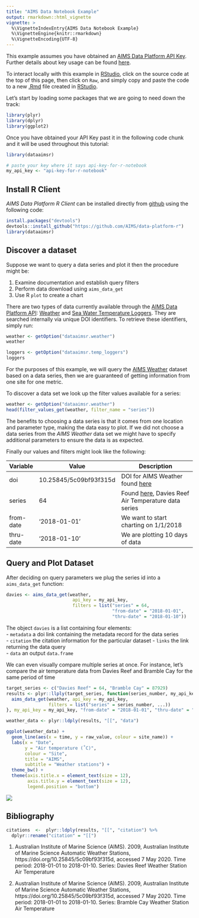 ```yaml
---
title: "AIMS Data Notebook Example"
output: rmarkdown::html_vignette
vignette: >
  %\VignetteIndexEntry{AIMS Data Notebook Example}
  %\VignetteEngine{knitr::rmarkdown}
  %\VignetteEncoding{UTF-8}
---
```


This example assumes you have obtained an [AIMS Data Platform API Key](https://aims.github.io/data-platform/key-request). Further details about key usage can be found [here](../index.html).

To interact locally with this example in [RStudio](https://www.rstudio.com/), click on the source code at the top of this page, then click on `Raw`, and simply copy and paste the code to a new [.Rmd](https://rmarkdown.rstudio.com/) file created in [RStudio](https://www.rstudio.com/).

Let's start by loading some packages that we are going to need down the track:

```r
library(plyr)
library(dplyr)
library(ggplot2)
```

Once you have obtained your API Key past it in the following code chunk and it will be used throughout this tutorial:

```r
library(dataaimsr)
```

```r
# paste your key where it says api-key-for-r-notebook
my_api_key <- "api-key-for-r-notebook"
```

Install R Client
----------------

*AIMS Data Platform R Client* can be installed directly from [github](https://github.com/aims/data-platform-r) using the following code:

```r
install.packages("devtools")
devtools::install_github("https://github.com/AIMS/data-platform-r")
library(dataaimsr)
```

Discover a dataset
------------------

Suppose we want to query a data series and plot it then the procedure might be:

1. Examine documentation and establish query filters
2. Perform data download using `aims_data_get`
3. Use R `plot` to create a chart

There are two types of data currently available through the [AIMS Data Platform API](https://aims.github.io/data-platform): [Weather](https://aims.github.io/data-platform/weather) and [Sea Water Temperature Loggers](https://aims.github.io/data-platform/temperature-loggers). They are searched internally via unique DOI identifiers. To retrieve these identifiers, simply run:

```r
weather <- getOption("dataaimsr.weather")
weather

loggers <- getOption("dataaimsr.temp_loggers")
loggers
```

For the purposes of this example, we will query the [AIMS Weather](https://aims.github.io/data-platform/weather) dataset based on a data series, then we are guaranteed of getting information from one site for one metric.

To discover a data set we look up the filter values available for a series:

```r
weather <- getOption("dataaimsr.weather")
head(filter_values_get(weather, filter_name = "series"))
```

The benefits to choosing a data series is that it comes from one location and parameter type, making the data easy to plot. If we did not choose a data series from the *AIMS Weather* data set we might have to specify additional parameters to ensure the data is as expected.

Finally our values and filters might look like the following:

Variable  | Value                  | Description
----------|------------------------|-------------------------------------------------------
doi       | 10.25845/5c09bf93f315d | DOI for AIMS Weather found [here](https://aims.github.io/data-platform)
series    | 64                     | Found [here](https://aims.github.io/data-platform/weather/series), Davies Reef Air Temperature data series
from-date | '2018-01-01'           | We want to start charting on 1/1/2018
thru-date | '2018-01-10'           | We are plotting 10 days of data


Query and Plot Dataset
----------------------

After deciding on query parameters we plug the series id into a `aims_data_get` function:

```r
davies <- aims_data_get(weather,
                         api_key = my_api_key,
                         filters = list("series" = 64,
                                        "from-date" = "2018-01-01",
                                        "thru-date" = "2018-01-10"))
```

The object `davies` is a list containing four elements:  
- `metadata` a doi link containing the metadata record for the data series  
- `citation` the citation information for the particular dataset 
- `links` the link returning the data query  
- `data` an output `data.frame`  

We can even visually compare multiple series at once. For instance, let's compare the air temperature data from Davies Reef and Bramble Cay for the same period of time

```r
target_series <- c("Davies Reef" = 64, "Bramble Cay" = 87929)
results <- plyr::llply(target_series, function(series_number, my_api_key, ...) {
  aims_data_get(weather, api_key = my_api_key, 
                filters = list("series" = series_number, ...))
}, my_api_key = my_api_key, "from-date" = "2018-01-01", "thru-date" = "2018-01-10")

weather_data <- plyr::ldply(results, "[[", "data")

ggplot(weather_data) +
  geom_line(aes(x = time, y = raw_value, colour = site_name)) +
  labs(x = "Date",
       y = "Air temperature (˚C)",
       colour = "Site",
       title = "AIMS",
       subtitle = "Weather stations") +
  theme_bw() +
  theme(axis.title.x = element_text(size = 12),
        axis.title.y = element_text(size = 12),
        legend.position = "bottom")
```

![](../../man/figures/weather.png)

Bibliography
------------

```r
citations  <-  plyr::ldply(results, "[[", "citation") %>%
  dplyr::rename("citation" = "[[")
```

1. Australian Institute of Marine Science (AIMS). 2009, Australian Institute of Marine Science Automatic Weather Stations, https://doi.org/10.25845/5c09bf93f315d, accessed 7 May 2020. Time period: 2018-01-01 to 2018-01-10. Series: Davies Reef Weather Station Air Temperature

2. Australian Institute of Marine Science (AIMS). 2009, Australian Institute of Marine Science Automatic Weather Stations, https://doi.org/10.25845/5c09bf93f315d, accessed 7 May 2020. Time period: 2018-01-01 to 2018-01-10. Series: Bramble Cay Weather Station Air Temperature
